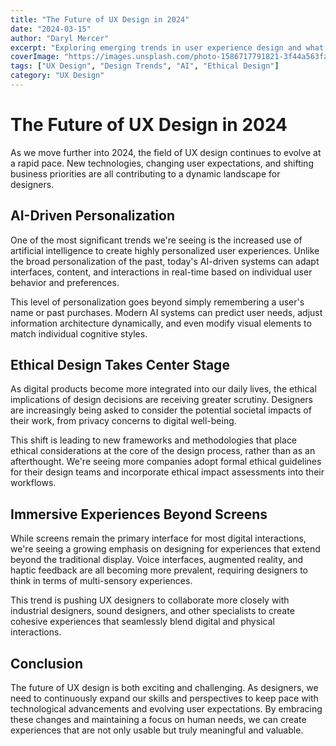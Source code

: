 ```yaml
---
title: "The Future of UX Design in 2024"
date: "2024-03-15"
author: "Daryl Mercer"
excerpt: "Exploring emerging trends in user experience design and what they mean for designers and users alike."
coverImage: "https://images.unsplash.com/photo-1586717791821-3f44a563fa4c?ixlib=rb-4.0.3&ixid=MnwxMjA3fDB8MHxwaG90by1wYWdlfHx8fGVufDB8fHx8&auto=format&fit=crop&w=1000&q=80"
tags: ["UX Design", "Design Trends", "AI", "Ethical Design"]
category: "UX Design"
---
```


# The Future of UX Design in 2024

As we move further into 2024, the field of UX design continues to evolve at a rapid pace. New technologies, changing user expectations, and shifting business priorities are all contributing to a dynamic landscape for designers.

## AI-Driven Personalization

One of the most significant trends we're seeing is the increased use of artificial intelligence to create highly personalized user experiences. Unlike the broad personalization of the past, today's AI-driven systems can adapt interfaces, content, and interactions in real-time based on individual user behavior and preferences.

This level of personalization goes beyond simply remembering a user's name or past purchases. Modern AI systems can predict user needs, adjust information architecture dynamically, and even modify visual elements to match individual cognitive styles.

## Ethical Design Takes Center Stage

As digital products become more integrated into our daily lives, the ethical implications of design decisions are receiving greater scrutiny. Designers are increasingly being asked to consider the potential societal impacts of their work, from privacy concerns to digital well-being.

This shift is leading to new frameworks and methodologies that place ethical considerations at the core of the design process, rather than as an afterthought. We're seeing more companies adopt formal ethical guidelines for their design teams and incorporate ethical impact assessments into their workflows.

## Immersive Experiences Beyond Screens

While screens remain the primary interface for most digital interactions, we're seeing a growing emphasis on designing for experiences that extend beyond the traditional display. Voice interfaces, augmented reality, and haptic feedback are all becoming more prevalent, requiring designers to think in terms of multi-sensory experiences.

This trend is pushing UX designers to collaborate more closely with industrial designers, sound designers, and other specialists to create cohesive experiences that seamlessly blend digital and physical interactions.

## Conclusion

The future of UX design is both exciting and challenging. As designers, we need to continuously expand our skills and perspectives to keep pace with technological advancements and evolving user expectations. By embracing these changes and maintaining a focus on human needs, we can create experiences that are not only usable but truly meaningful and valuable.

